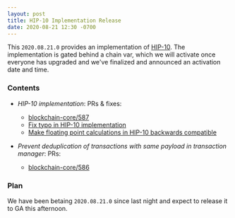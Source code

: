 ```yaml
---
layout: post
title: HIP-10 Implementation Release
date: 2020-08-21 12:30 -0700
---
```


This `2020.08.21.0` provides an implementation of
[HIP-10](https://github.com/helium/HIP/blob/master/0010-usage-based-data-transfer-rewards.md). The
implementation is gated behind a chain var, which we will activate once everyone has upgraded and
we've finalized and announced an activation date and time.

<!--truncate-->

### Contents

- _HIP-10 implementation_: PRs & fixes:

  - [blockchain-core/587](https://github.com/helium/blockchain-core/pull/587)
  - [Fix typo in HIP-10 implementation](https://github.com/helium/blockchain-core/commit/076dae6d935309997d9ebf4b8fd2d5741f7aca12)
  - [Make floating point calculations in HIP-10 backwards compatible](https://github.com/helium/blockchain-core/commit/ac84f6195b2190e21db2d4b14d017a2082546ba4)

- _Prevent deduplication of transactions with same payload in transaction manager_: PRs:
  - [blockchain-core/586](https://github.com/helium/blockchain-core/pull/586)

### Plan

We have been betaing `2020.08.21.0` since last night and expect to release it to GA this afternoon.
